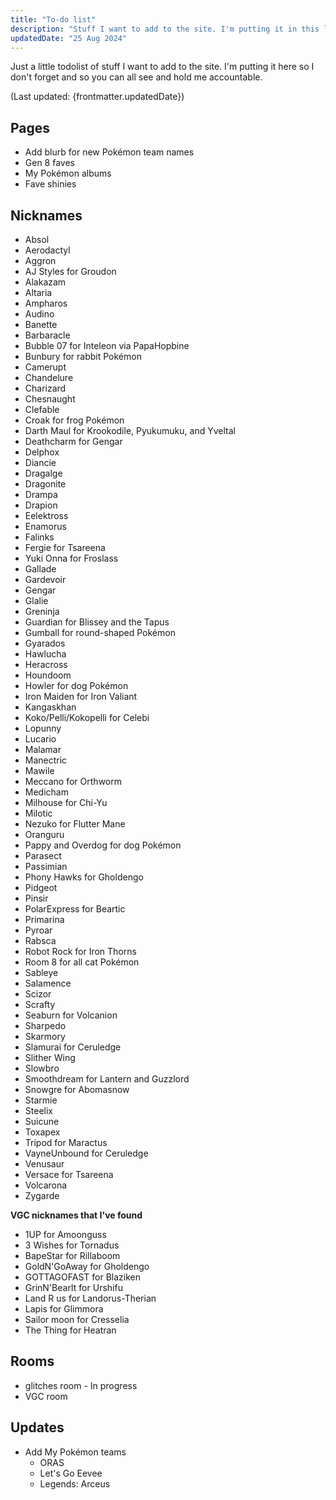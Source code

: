 ```yaml
---
title: "To-do list"
description: "Stuff I want to add to the site. I'm putting it in this list so I don't forget."
updatedDate: "25 Aug 2024"
---
```


Just a little todolist of stuff I want to add to the site. I'm putting it here so I don't forget and so you can all see and hold me accountable.

(Last updated: {frontmatter.updatedDate})

## Pages

* Add blurb for new Pokémon team names
* Gen 8 faves
* My Pokémon albums
* Fave shinies

## Nicknames

* Absol
* Aerodactyl
* Aggron
* AJ Styles for Groudon
* Alakazam
* Altaria
* Ampharos
* Audino
* Banette
* Barbaracle
* Bubble 07 for Inteleon via PapaHopbine
* Bunbury for rabbit Pokémon
* Camerupt
* Chandelure
* Charizard
* Chesnaught
* Clefable
* Croak for frog Pokémon
* Darth Maul for Krookodile, Pyukumuku, and Yveltal
* Deathcharm for Gengar
* Delphox
* Diancie
* Dragalge
* Dragonite
* Drampa
* Drapion
* Eelektross
* Enamorus
* Falinks
* Fergie for Tsareena
* Yuki Onna for Froslass
* Gallade
* Gardevoir
* Gengar
* Glalie
* Greninja
* Guardian for Blissey and the Tapus
* Gumball for round-shaped Pokémon
* Gyarados
* Hawlucha
* Heracross
* Houndoom
* Howler for dog Pokémon
* Iron Maiden for Iron Valiant
* Kangaskhan
* Koko/Pelli/Kokopelli for Celebi
* Lopunny
* Lucario
* Malamar
* Manectric
* Mawile
* Meccano for Orthworm
* Medicham
* Milhouse for Chi-Yu
* Milotic
* Nezuko for Flutter Mane
* Oranguru
* Pappy and Overdog for dog Pokémon
* Parasect
* Passimian
* Phony Hawks for Gholdengo
* Pidgeot
* Pinsir
* PolarExpress for Beartic
* Primarina
* Pyroar
* Rabsca
* Robot Rock for Iron Thorns
* Room 8 for all cat Pokémon
* Sableye
* Salamence
* Scizor
* Scrafty
* Seaburn for Volcanion
* Sharpedo
* Skarmory
* Slamurai for Ceruledge
* Slither Wing
* Slowbro
* Smoothdream for Lantern and Guzzlord
* Snowgre for Abomasnow
* Starmie
* Steelix
* Suicune
* Toxapex
* Tripod for Maractus
* VayneUnbound for Ceruledge
* Venusaur
* Versace for Tsareena
* Volcarona
* Zygarde

**VGC nicknames that I've found**

* 1UP for Amoonguss
* 3 Wishes for Tornadus
* BapeStar for Rillaboom
* GoldN'GoAway for Gholdengo
* GOTTAGOFAST for Blaziken
* GrinN'BearIt for Urshifu
* Land R us for Landorus-Therian
* Lapis for Glimmora
* Sailor moon for Cresselia
* The Thing for Heatran

## Rooms

* glitches room - In progress
* VGC room

## Updates

* Add My Pokémon teams
	* ORAS
	* Let's Go Eevee
	* Legends: Arceus